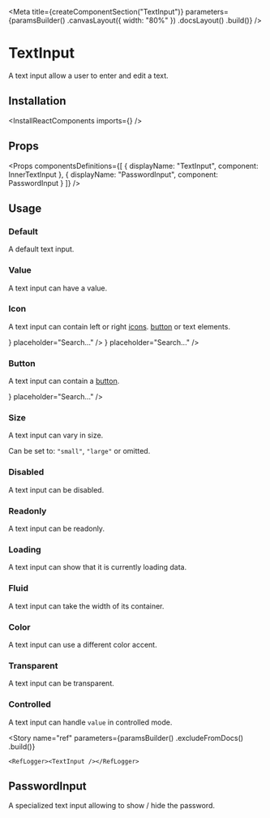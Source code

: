
<Meta
    title={createComponentSection("TextInput")}
    parameters={paramsBuilder()
        .canvasLayout({ width: "80%" })
        .docsLayout(<ReactComponentsLayout sourcePath="/packages/react-components/src/text-input/src" />)
        .build()}
/>

# TextInput

A text input allow a user to enter and edit a text.

## Installation

<InstallReactComponents imports={<Imports />} />

## Props

<Props
    componentsDefinitions={[
        { displayName: "TextInput", component: InnerTextInput },
        { displayName: "PasswordInput", component: PasswordInput }
    ]}
/>

## Usage

### Default

A default text input.

<Preview>
    <Story name="default">
        <TextInput />
    </Story>
</Preview>

### Value

A text input can have a value.

<Preview>
    <Story name="value">
        <TextInput defaultValue="Deep space" />
    </Story>
</Preview>

### Icon

A text input can contain left or right [icons](?path=/docs/materials-icons--page). [button](?path=/docs/components-button--default-story) or text elements.

<Preview>
    <Story name="icon">
        <Inline>
            <TextInput iconLeft={<MagnifierIcon />} placeholder="Search..." />
            <TextInput iconRight={<MagnifierIcon />} placeholder="Search..." />
        </Inline>
    </Story>
</Preview>

### Button

A text input can contain a [button](?path=/docs/components-button--default-story).

<Preview>
    <Story name="button">
        <Inline>
            <TextInput button={<IconButton><CrossIcon /></IconButton>} placeholder="Search..." />
        </Inline>
    </Story>
</Preview>

### Size

A text input can vary in size.

Can be set to: `"small"`, `"large"` or omitted.

<Preview>
    <Story name="size">
        <Inline align="end">
            <TextInput size="small" fluid placeholder="Search..." />
            <TextInput fluid placeholder="Search..." />
            <TextInput size="large" fluid placeholder="Search..." />
        </Inline>
    </Story>
</Preview>

### Disabled

A text input can be disabled.

<Preview>
    <Story name="disabled">
        <TextInput disabled placeholder="Search..." />
    </Story>
</Preview>

### Readonly

A text input can be readonly.

<Preview>
    <Story name="readonly">
        <TextInput readOnly value="Deep space" />
    </Story>
</Preview>

### Loading

A text input can show that it is currently loading data.

<Preview>
    <Story name="loading">
        <TextInput loading placeholder="Search..." />
    </Story>
</Preview>

### Fluid

A text input can take the width of its container.

<Preview>
    <Story name="fluid">
        <TextInput fluid placeholder="Search..." />
    </Story>
</Preview>

### Color

A text input can use a different color accent.

<Preview>
    <Story name="error">
        <TextInput color="error" placeholder="Search..." />
    </Story>
</Preview>

### Transparent

A text input can be transparent.

<Preview>
    <Story name="transparent">
        <TextInput variant="transparent" placeholder="Search..." />
    </Story>
</Preview>

### Controlled

A text input can handle `value` in controlled mode.

<FilePreview filePath="/text-input/stories/ControlledTextInput">
    <ControlledTextInput />
</FilePreview>

<Story
    name="ref"
    parameters={paramsBuilder()
        .excludeFromDocs()
        .build()}
>
    <RefLogger><TextInput /></RefLogger>
</Story>

## PasswordInput

A specialized text input allowing to show / hide the password.

<Preview>
    <Story name="password">
        <PasswordInput />
    </Story>
</Preview>
